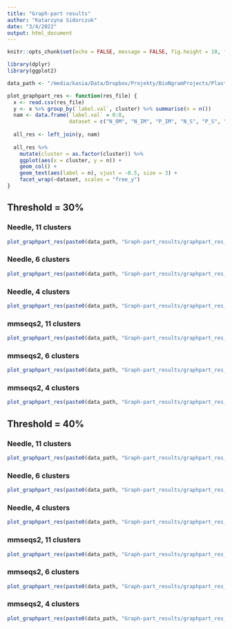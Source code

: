 ```yaml
---
title: "Graph-part results"
author: "Katarzyna Sidorczuk"
date: "3/4/2022"
output: html_document
---
```


```r
knitr::opts_chunk$set(echo = FALSE, message = FALSE, fig.height = 10, fig.width = 12)

library(dplyr)
library(ggplot2)

data_path <- "/media/kasia/Data/Dropbox/Projekty/BioNgramProjects/PlastoGram/"

plot_graphpart_res <- function(res_file) {
  x <- read.csv(res_file)
  y <- x %>% group_by(`label.val`, cluster) %>% summarise(n = n()) 
  nam <- data.frame(`label.val` = 0:8, 
                    dataset = c("N_OM", "N_IM", "P_IM", "N_S", "P_S", "N_TM", "P_TM", "N_TL_SEC", "N_TL_TAT"))
  
  all_res <- left_join(y, nam)
  
  all_res %>% 
    mutate(cluster = as.factor(cluster)) %>% 
    ggplot(aes(x = cluster, y = n)) +
    geom_col() +
    geom_text(aes(label = n), vjust = -0.5, size = 3) +
    facet_wrap(~dataset, scales = "free_y")
}
```

## Threshold = 30%

### Needle, 11 clusters
```r
plot_graphpart_res(paste0(data_path, "Graph-part_results/graphpart_res_11.csv"))
```

### Needle, 6 clusters
```r
plot_graphpart_res(paste0(data_path, "Graph-part_results/graphpart_res_6.csv"))
```

### Needle, 4 clusters
```r
plot_graphpart_res(paste0(data_path, "Graph-part_results/graphpart_res_4.csv"))
```

### mmseqs2, 11 clusters
```r
plot_graphpart_res(paste0(data_path, "Graph-part_results/graphpart_res_11_mmseqs.csv"))
```

### mmseqs2, 6 clusters
```r
plot_graphpart_res(paste0(data_path, "Graph-part_results/graphpart_res_6_mmseqs.csv"))
```

### mmseqs2, 4 clusters
```r
plot_graphpart_res(paste0(data_path, "Graph-part_results/graphpart_res_4_mmseqs.csv"))
```


## Threshold = 40%

### Needle, 11 clusters
```r
plot_graphpart_res(paste0(data_path, "Graph-part_results/graphpart_res_11_thresh0.4.csv"))
```

### Needle, 6 clusters
```r
plot_graphpart_res(paste0(data_path, "Graph-part_results/graphpart_res_6_thresh0.4.csv"))
```

### Needle, 4 clusters
```r
plot_graphpart_res(paste0(data_path, "Graph-part_results/graphpart_res_4_thresh0.4.csv"))
```

### mmseqs2, 11 clusters
```r
plot_graphpart_res(paste0(data_path, "Graph-part_results/graphpart_res_11_mmseqs_thresh0.4.csv"))
```

### mmseqs2, 6 clusters
```r
plot_graphpart_res(paste0(data_path, "Graph-part_results/graphpart_res_6_mmseqs_thresh0.4.csv"))
```

### mmseqs2, 4 clusters
```r
plot_graphpart_res(paste0(data_path, "Graph-part_results/graphpart_res_4_mmseqs_thresh0.4.csv"))
```
